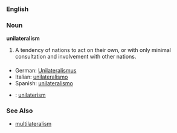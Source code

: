 ===English===

===Noun===
'''unilateralism'''

# A tendency of nations to act on their own, or with only minimal consultation and involvement with other nations.

===={{trans}}====
*German: [[Unilateralismus]]
*Italian: [[unilateralismo]]
*Spanish: [[unilateralismo]]
*{{sv}} : [[unilaterism#Swedish|unilaterism]]
===See Also===
*[[multilateralism]]